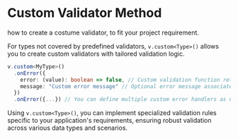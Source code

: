 # Custom Validator Method

how to create a costume validator, to fit your project requirement.

For types not covered by predefined validators, `v.custom<Type>()` allows you to create custom validators with tailored validation logic.

```typescript
v.custom<MyType>()
  .onError({
    error: (value): boolean => false, // Custom validation function returning `false` if validation fails
    message: "Custom error message" // Optional error message associated with the validation function
  })
  .onError({...}) // You can define multiple custom error handlers as needed
```

Using `v.custom<Type>()`, you can implement specialized validation rules specific to your application's requirements, ensuring robust validation across various data types and scenarios.
